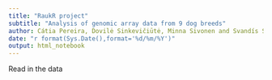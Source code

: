 ```yaml
---
title: "RaukR project"
subtitle: "Analysis of genomic array data from 9 dog breeds"
author: Cátia Pereira, Dovilė Sinkevičiūtė, Minna Sivonen and Svandís Sæmundsdóttir
date: "r format(Sys.Date(),format='%d/%m/%Y')"
output: html_notebook
---
```


Read in the data
```r

```

